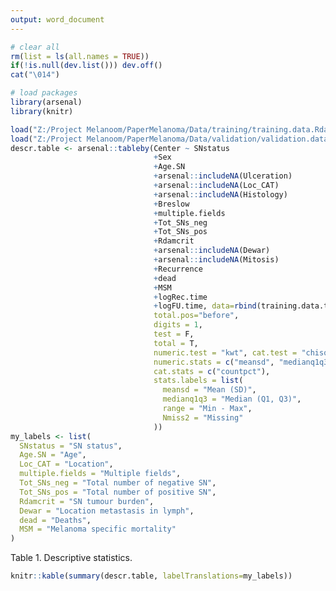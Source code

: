 ```yaml
---
output: word_document
---
```


```r
# clear all
rm(list = ls(all.names = TRUE))
if(!is.null(dev.list())) dev.off()
cat("\014")

# load packages
library(arsenal)
library(knitr)

load("Z:/Project Melanoom/PaperMelanoma/Data/training/training.data.Rdata")
load("Z:/Project Melanoom/PaperMelanoma/Data/validation/validation.data.Rdata")
descr.table <- arsenal::tableby(Center ~ SNstatus
                                +Sex
                                +Age.SN
                                +arsenal::includeNA(Ulceration)
                                +arsenal::includeNA(Loc_CAT)
                                +arsenal::includeNA(Histology)
                                +Breslow
                                +multiple.fields
                                +Tot_SNs_neg
                                +Tot_SNs_pos
                                +Rdamcrit
                                +arsenal::includeNA(Dewar)
                                +arsenal::includeNA(Mitosis)
                                +Recurrence
                                +dead
                                +MSM
                                +logRec.time
                                +logFU.time, data=rbind(training.data.to.be.imputed, validation.data.to.be.imputed), # training.data.to.be.imputed,
                                total.pos="before",
                                digits = 1,
                                test = F,
                                total = T,
                                numeric.test = "kwt", cat.test = "chisq",
                                numeric.stats = c("meansd", "medianq1q3", "range", "Nmiss2"),
                                cat.stats = c("countpct"),
                                stats.labels = list(
                                  meansd = "Mean (SD)",
                                  medianq1q3 = "Median (Q1, Q3)",
                                  range = "Min - Max",
                                  Nmiss2 = "Missing"
                                ))
my_labels <- list(
  SNstatus = "SN status",
  Age.SN = "Age",
  Loc_CAT = "Location",
  multiple.fields = "Multiple fields",
  Tot_SNs_neg = "Total number of negative SN",
  Tot_SNs_pos = "Total number of positive SN",
  Rdamcrit = "SN tumour burden",
  Dewar = "Location metastasis in lymph",
  dead = "Deaths",
  MSM = "Melanoma specific mortality"
)
```

Table 1. Descriptive statistics.
```r
knitr::kable(summary(descr.table, labelTranslations=my_labels))
```
